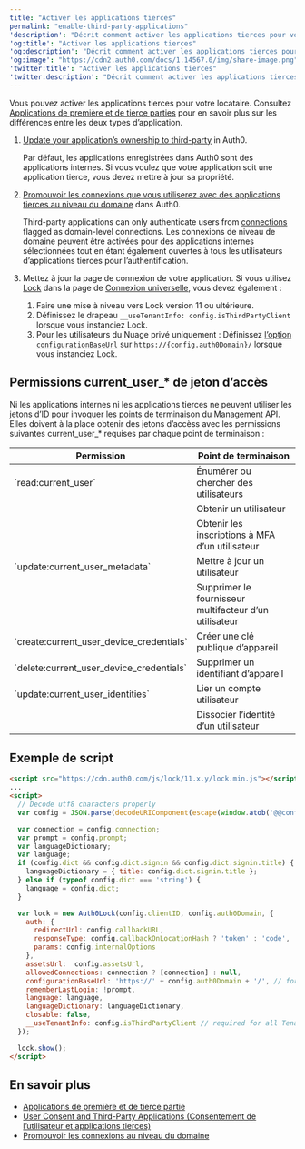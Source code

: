 ```yaml
---
title: "Activer les applications tierces"
permalink: "enable-third-party-applications"
'description': "Décrit comment activer les applications tierces pour votre locataire."
'og:title': "Activer les applications tierces"
'og:description': "Décrit comment activer les applications tierces pour votre locataire."
'og:image': "https://cdn2.auth0.com/docs/1.14567.0/img/share-image.png"
'twitter:title': "Activer les applications tierces"
'twitter:description': "Décrit comment activer les applications tierces pour votre locataire."
---
```


Vous pouvez activer les applications tierces pour votre locataire. Consultez [Applications de première et de tierce parties](/docs/fr-ca/get-started/applications/confidential-and-public-applications/first-party-and-third-party-applications) pour en savoir plus sur les différences entre les deux types d’application.

1. [Update your application’s ownership to third-party](/docs/fr-ca/get-started/applications/confidential-and-public-applications/update-application-ownership) in Auth0.

   Par défaut, les applications enregistrées dans Auth0 sont des applications internes. Si vous voulez que votre application soit une application tierce, vous devez mettre à jour sa propriété.
2. [Promouvoir les connexions que vous utiliserez avec des applications tierces au niveau du domaine](/docs/fr-ca/authenticate/identity-providers/promote-connections-to-domain-level) dans Auth0.

   Third-party applications can only authenticate users from [connections](/docs/fr-ca/connections) flagged as domain-level connections. Les connexions de niveau de domaine peuvent être activées pour des applications internes sélectionnées tout en étant également ouvertes à tous les utilisateurs d’applications tierces pour l’authentification.
3. Mettez à jour la page de connexion de votre application. Si vous utilisez [Lock](/docs/fr-ca/libraries/lock/v11) dans la page de [Connexion universelle](/docs/fr-ca/universal-login/classic), vous devez également :

   1. Faire une mise à niveau vers Lock version 11 ou ultérieure.
   2. Définissez le drapeau `__useTenantInfo: config.isThirdPartyClient` lorsque vous instanciez Lock.
   3. Pour les utilisateurs du Nuage privé uniquement : Définissez [l’option `configurationBaseUrl`](https://auth0.com/docs/libraries/lock/v11/configuration#configurationbaseurl-string-) sur `https://{config.auth0Domain}/` lorsque vous instanciez Lock.

## Permissions current_user_\* de jeton d’accès

Ni les applications internes ni les applications tierces ne peuvent utiliser les jetons d’ID pour invoquer les points de terminaison du <Tooltip href="/docs/docs/fr-ca/glossary?term=management-api" tip="Management API
Un produit permettant aux clients d’effectuer des tâches administratives." cta="Voir le glossaire">Management API</Tooltip>. Elles doivent à la place obtenir des jetons d’accèss avec les permissions suivantes current_user_\* requises par chaque point de terminaison :

<table class="table"><thead>
<tr>
<th>Permission</th>
<th>Point de terminaison</th>
</tr>
</thead>
<tbody>
<tr>
<td>`read:current_user`</td>
<td>Énumérer ou chercher des utilisateurs</td>
</tr>
<tr>
<td></td>
<td>Obtenir un utilisateur</td>
</tr>
<tr>
<td></td>
<td>Obtenir les inscriptions à MFA d’un utilisateur</td>
</tr>
<tr>
<td>`update:current_user_metadata`</td>
<td>Mettre à jour un utilisateur</td>
</tr>
<tr>
<td></td>
<td>Supprimer le fournisseur multifacteur d’un utilisateur</td>
</tr>
<tr>
<td>`create:current_user_device_credentials`</td>
<td>Créer une clé publique d’appareil</td>
</tr>
<tr>
<td>`delete:current_user_device_credentials`</td>
<td>Supprimer un identifiant d’appareil</td>
</tr>
<tr>
<td>`update:current_user_identities`</td>
<td>Lier un compte utilisateur</td>
</tr>
<tr>
<td></td>
<td>Dissocier l’identité d’un utilisateur</td>
</tr>
</tbody>
</table>

## Exemple de script

```html lines
<script src="https://cdn.auth0.com/js/lock/11.x.y/lock.min.js"></script>
...
<script>
  // Decode utf8 characters properly
  var config = JSON.parse(decodeURIComponent(escape(window.atob('@@config@@'))));

  var connection = config.connection;
  var prompt = config.prompt;
  var languageDictionary;
  var language;
  if (config.dict && config.dict.signin && config.dict.signin.title) {
    languageDictionary = { title: config.dict.signin.title };
  } else if (typeof config.dict === 'string') {
    language = config.dict;
  }

  var lock = new Auth0Lock(config.clientID, config.auth0Domain, {
    auth: {
      redirectUrl: config.callbackURL,
      responseType: config.callbackOnLocationHash ? 'token' : 'code',
      params: config.internalOptions
    },
    assetsUrl:  config.assetsUrl,
    allowedConnections: connection ? [connection] : null,
    configurationBaseUrl: 'https://' + config.auth0Domain + '/', // for PSaaS only
    rememberLastLogin: !prompt,
    language: language,
    languageDictionary: languageDictionary,
    closable: false,
    __useTenantInfo: config.isThirdPartyClient // required for all Tenants
  });

  lock.show();
</script>
```

## En savoir plus

* [Applications de première et de tierce partie](/docs/fr-ca/get-started/applications/confidential-and-public-applications/first-party-and-third-party-applications)
* [User Consent and Third-Party Applications (Consentement de l’utilisateur et applications tierces)](/docs/fr-ca/get-started/applications/confidential-and-public-applications/user-consent-and-third-party-applications)
* [Promouvoir les connexions au niveau du domaine](/docs/fr-ca/authenticate/identity-providers/promote-connections-to-domain-level)